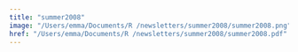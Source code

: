 ```yaml
---
title: "summer2008"
image: "/Users/emma/Documents/R /newsletters/summer2008/summer2008.png"
href: "/Users/emma/Documents/R /newsletters/summer2008/summer2008.pdf"
---
```

